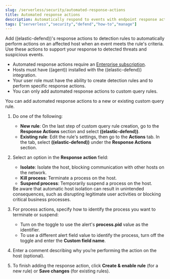 ```yaml
---
slug: /serverless/security/automated-response-actions
title: Automated response actions
description: Automatically respond to events with endpoint response actions triggered by detection rules.
tags: ["serverless","security","defend","how-to","manage"]
---
```


<div id="automated-response-actions"></div>

Add ((elastic-defend))'s <DocLink slug="/serverless/security/response-actions">response actions</DocLink> to detection rules to automatically perform actions on an affected host when an event meets the rule's criteria. Use these actions to support your response to detected threats and suspicious events.

<DocCallOut title="Requirements">

- Automated response actions require an [Enterprise subscription](https://www.elastic.co/pricing).
- Hosts must have ((agent)) installed with the ((elastic-defend)) integration.
- Your user role must have the ability to create detection rules and to perform <DocLink slug="/serverless/security/response-actions" section="response-action-commands">specific response actions</DocLink>.
- You can only add automated response actions to custom query rules.

</DocCallOut>

You can add automated response actions to a new or existing custom query rule.

1. Do one of the following:
   - **New rule**: On the last step of <DocLink slug="/serverless/security/rules-create" section="create-custom-rule"> custom query rule</DocLink> creation, go to the **Response Actions** section and select **((elastic-defend))**.
   - **Existing rule**: Edit the rule's settings, then go to the **Actions** tab. In the tab, select **((elastic-defend))** under the **Response Actions** section.

1. Select an option in the **Response action** field:
   - **Isolate**: <DocLink slug="/serverless/security/isolate-host">Isolate the host</DocLink>, blocking communication with other hosts on the network.
   - **Kill process**: Terminate a process on the host.
   - **Suspend process**: Temporarily suspend a process on the host.

   <DocCallOut title="Important">
   Be aware that automatic host isolation can result in unintended consequences, such as disrupting legitimate user activities or blocking critical business processes.
   </DocCallOut>

1. For process actions, specify how to identify the process you want to terminate or suspend:
   - Turn on the toggle to use the alert's **process.pid** value as the identifier.
   - To use a different alert field value to identify the process, turn off the toggle and enter the **Custom field name**.

1. Enter a comment describing why you’re performing the action on the host (optional).

1. To finish adding the response action, click **Create & enable rule** (for a new rule) or **Save changes** (for existing rules).

